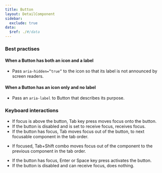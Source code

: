```yaml
---
title: Button
layout: DetailComponent
sidebar:
  exclude: true
data:
  $ref: ./#/data
---
```


### Best practises

#### When a Button has both an icon and a label

- Pass `aria-hidden=”true”` to the icon so that its label is not announced by screen readers.

#### When a Button has an icon only and no label

- Pass an `aria-label` to Button that describes its purpose.

### Keyboard interactions

<KeyboardControls>
<KeyboardControl keyOrCombos="Tab">

- If focus is above the button, Tab key press moves focus onto the button.
- If the button is disabled and is set to receive focus, receives focus.
- If the button has focus, Tab moves focus out of the button, to next focusable component in the tab order.

</KeyboardControl>
<KeyboardControl keyOrCombos="Tab + Shift">

- If focused, Tab+Shift combo moves focus out of the component to the previous component in the tab order.

</KeyboardControl>
<KeyboardControl keyOrCombos="Enter / Space">

- If the button has focus, Enter or Space key press activates the button.
- If the button is disabled and can receive focus, does nothing.

</KeyboardControl>
</KeyboardControls>

